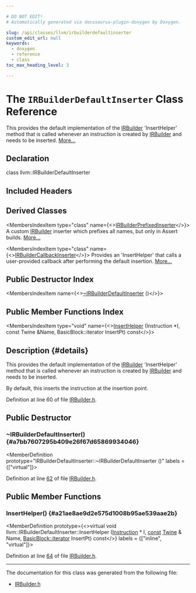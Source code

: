 ```yaml
---

# DO NOT EDIT!
# Automatically generated via docusaurus-plugin-doxygen by Doxygen.

slug: /api/classes/llvm/irbuilderdefaultinserter
custom_edit_url: null
keywords:
  - doxygen
  - reference
  - class
toc_max_heading_level: 3

---
```





# The `IRBuilderDefaultInserter` Class Reference

<DoxygenPage pluginConfig={pluginConfig}>

This provides the default implementation of the <a href="/docs/api/classes/llvm/irbuilder">IRBuilder</a> &#39;InsertHelper&#39; method that is called whenever an instruction is created by <a href="/docs/api/classes/llvm/irbuilder">IRBuilder</a> and needs to be inserted. <a href="#details">More...</a>

## Declaration

<CodeBlock>class llvm::IRBuilderDefaultInserter</CodeBlock>

## Included Headers

<IncludesList>
<IncludesListItem
  filePath="llvm/IR/IRBuilder.h"
  permalink="/docs/api/files/include/include/llvm/include/llvm/ir/irbuilder-h"
  isLocal="true" />
</IncludesList>

## Derived Classes

<MembersIndex>

<MembersIndexItem
  type="class"
  name={<><a href="/docs/api/classes/anonymous-namespace-sroa-cpp-/irbuilderprefixedinserter">IRBuilderPrefixedInserter</a></>}>
A custom <a href="/docs/api/classes/llvm/irbuilder">IRBuilder</a> inserter which prefixes all names, but only in Assert builds. <a href="/docs/api/classes/anonymous-namespace-sroa-cpp-/irbuilderprefixedinserter/#details">More...</a>
</MembersIndexItem>

<MembersIndexItem
  type="class"
  name={<><a href="/docs/api/classes/llvm/irbuildercallbackinserter">IRBuilderCallbackInserter</a></>}>
Provides an &#39;InsertHelper&#39; that calls a user-provided callback after performing the default insertion. <a href="/docs/api/classes/llvm/irbuildercallbackinserter/#details">More...</a>
</MembersIndexItem>

</MembersIndex>

## Public Destructor Index

<MembersIndex>

<MembersIndexItem
  name={<><a href="#a7bb7607295b409e26f67d65869934046">~IRBuilderDefaultInserter</a> ()</>}>
</MembersIndexItem>

</MembersIndex>

## Public Member Functions Index

<MembersIndex>

<MembersIndexItem
  type="void"
  name={<><a href="#a21ae8ae9d2e575d1008b95ae539aae2b">InsertHelper</a> (Instruction &#42;I, const Twine &amp;Name, BasicBlock::iterator InsertPt) const</>}>
</MembersIndexItem>

</MembersIndex>

## Description {#details}

This provides the default implementation of the <a href="/docs/api/classes/llvm/irbuilder">IRBuilder</a> &#39;InsertHelper&#39; method that is called whenever an instruction is created by <a href="/docs/api/classes/llvm/irbuilder">IRBuilder</a> and needs to be inserted.

By default, this inserts the instruction at the insertion point.

Definition at line 60 of file <a href="/docs/api/files/include/include/llvm/include/llvm/ir/irbuilder-h">IRBuilder.h</a>.

<SectionDefinition>

## Public Destructor

### ~IRBuilderDefaultInserter() {#a7bb7607295b409e26f67d65869934046}

<MemberDefinition
  prototype="IRBuilderDefaultInserter::~IRBuilderDefaultInserter ()"
  labels = {["virtual"]}>

Definition at line <a href="/docs/api/files/include/include/llvm/include/llvm/ir/irbuilder-h/#l00062">62</a> of file <a href="/docs/api/files/include/include/llvm/include/llvm/ir/irbuilder-h">IRBuilder.h</a>.
</MemberDefinition>

</SectionDefinition>

<SectionDefinition>

## Public Member Functions

### InsertHelper() {#a21ae8ae9d2e575d1008b95ae539aae2b}

<MemberDefinition
  prototype={<>virtual void llvm::IRBuilderDefaultInserter::InsertHelper (<a href="/docs/api/classes/llvm/instruction">Instruction</a> &#42; I, <a href="/docs/api/files/lib/lib/target/lib/target/aarch64/aarch64promoteconstant-cpp/#a90f8350fecae261c25be85d38b451bff">const</a> <a href="/docs/api/classes/llvm/twine">Twine</a> &amp; Name, <a href="/docs/api/classes/llvm/basicblock/#a98c0a84a5dfa8bce341c829709f171e5">BasicBlock::iterator</a> InsertPt) const</>}
  labels = {["inline", "virtual"]}>

Definition at line <a href="/docs/api/files/include/include/llvm/include/llvm/ir/irbuilder-h/#l00064">64</a> of file <a href="/docs/api/files/include/include/llvm/include/llvm/ir/irbuilder-h">IRBuilder.h</a>.
</MemberDefinition>

</SectionDefinition>

<hr/>

The documentation for this class was generated from the following file:

<ul>
<li><a href="/docs/api/files/include/include/llvm/include/llvm/ir/irbuilder-h">IRBuilder.h</a></li>
</ul>

</DoxygenPage>
